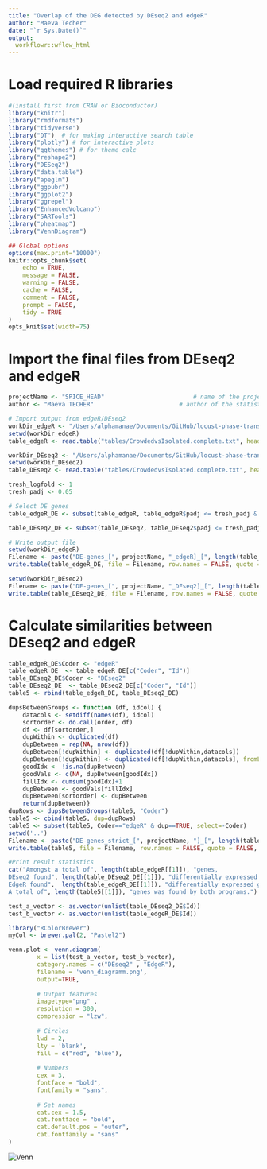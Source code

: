 ```yaml
---
title: "Overlap of the DEG detected by DEseq2 and edgeR"
author: "Maeva Techer"
date: "`r Sys.Date()`"
output:
  workflowr::wflow_html
---
```


# Load required R libraries 
```r
#(install first from CRAN or Bioconductor)
library("knitr")
library("rmdformats")
library("tidyverse")
library("DT")  # for making interactive search table
library("plotly") # for interactive plots
library("ggthemes") # for theme_calc
library("reshape2")
library("DESeq2")
library("data.table")
library("apeglm")
library("ggpubr")
library("ggplot2")
library("ggrepel")
library("EnhancedVolcano")
library("SARTools")
library("pheatmap")
library("VennDiagram")

## Global options
options(max.print="10000")
knitr::opts_chunk$set(
	echo = TRUE,
	message = FALSE,
	warning = FALSE,
	cache = FALSE,
	comment = FALSE,
	prompt = FALSE,
	tidy = TRUE
)
opts_knit$set(width=75)
```

# Import the final files from DEseq2 and edgeR

```r
projectName <- "SPICE_HEAD"             			# name of the project
author <- "Maeva TECHER"                    	# author of the statistical analysis/report

# Import output from edgeR/DEseq2
workDir_edgeR <- "/Users/alphamanae/Documents/GitHub/locust-phase-transition-RNAseq/data/piceifrons/edgeR_SPICE_HEAD"
setwd(workDir_edgeR)
table_edgeR <- read.table("tables/CrowdedvsIsolated.complete.txt", header = TRUE)

workDir_DEseq2 <- "/Users/alphamanae/Documents/GitHub/locust-phase-transition-RNAseq/data/piceifrons/DEseq2_SPICE_HEAD"
setwd(workDir_DEseq2)
table_DEseq2 <- read.table("tables/CrowdedvsIsolated.complete.txt", header = TRUE)

tresh_logfold <- 1
tresh_padj <- 0.05

# Select DE genes
table_edgeR_DE <- subset(table_edgeR, table_edgeR$padj <= tresh_padj & (table_edgeR$log2FoldChange >= tresh_logfold | table_edgeR$log2FoldChange<= -tresh_logfold), select=Id:trended.dispersion)

table_DEseq2_DE <- subset(table_DEseq2, table_DEseq2$padj <= tresh_padj & (table_DEseq2$log2FoldChange >= tresh_logfold | table_DEseq2$log2FoldChange<= -tresh_logfold), select=Id:maxCooks)

# Write output file
setwd(workDir_edgeR)
Filename <- paste("DE-genes_[", projectName, "_edgeR]_[", length(table_edgeR_DE[[1]]), "_genes].txt", sep = "")
write.table(table_edgeR_DE, file = Filename, row.names = FALSE, quote = FALSE, sep="\t")

setwd(workDir_DEseq2)
Filename <- paste("DE-genes_[", projectName, "_DEseq2]_[", length(table_DEseq2_DE[[1]]), "_genes].txt", sep = "")
write.table(table_DEseq2_DE, file = Filename, row.names = FALSE, quote = FALSE, sep="\t")

```

# Calculate similarities between DEseq2 and edgeR

```r

table_edgeR_DE$Coder <- "edgeR"
table_edgeR_DE  <- table_edgeR_DE[c("Coder", "Id")]
table_DEseq2_DE$Coder <- "DEseq2"
table_DEseq2_DE  <- table_DEseq2_DE[c("Coder", "Id")]
table5 <- rbind(table_edgeR_DE, table_DEseq2_DE)

dupsBetweenGroups <- function (df, idcol) {
    datacols <- setdiff(names(df), idcol)
    sortorder <- do.call(order, df)
    df <- df[sortorder,]
    dupWithin <- duplicated(df)
    dupBetween = rep(NA, nrow(df))
    dupBetween[!dupWithin] <- duplicated(df[!dupWithin,datacols])
    dupBetween[!dupWithin] <- duplicated(df[!dupWithin,datacols], fromLast=TRUE) | dupBetween[!dupWithin]
    goodIdx <- !is.na(dupBetween)
    goodVals <- c(NA, dupBetween[goodIdx])
    fillIdx <- cumsum(goodIdx)+1
    dupBetween <- goodVals[fillIdx]
    dupBetween[sortorder] <- dupBetween
    return(dupBetween)}
dupRows <- dupsBetweenGroups(table5, "Coder")
table5 <- cbind(table5, dup=dupRows)
table5 <- subset(table5, Coder=="edgeR" & dup==TRUE, select=-Coder)
setwd('..')
Filename <- paste("DE-genes_strict_[", projectName, "]_[", length(table5[[1]]), "_genes].txt", sep = "")
write.table(table5, file = Filename, row.names = FALSE, quote = FALSE, sep="\t")

#Print result statistics
cat("Amongst a total of", length(table_edgeR[[1]]), "genes,
DEseq2 found", length(table_DEseq2_DE[[1]]), "differentially expressed genes. 
EdgeR found",  length(table_edgeR_DE[[1]]), "differentially expressed genes.
A total of", length(table5[[1]]), "genes was found by both programs.")

test_a_vector <- as.vector(unlist(table_DEseq2_DE$Id))
test_b_vector <- as.vector(unlist(table_edgeR_DE$Id))

library("RColorBrewer")
myCol <- brewer.pal(2, "Pastel2")

venn.plot <- venn.diagram(
        x = list(test_a_vector, test_b_vector),
        category.names = c("DEseq2" , "EdgeR"),
        filename = 'venn_diagramm.png',
        output=TRUE,
        
        # Output features
        imagetype="png" ,
        resolution = 300,
        compression = "lzw",
        
        # Circles
        lwd = 2,
        lty = 'blank',
        fill = c("red", "blue"),
        
        # Numbers
        cex = 3,
        fontface = "bold",
        fontfamily = "sans",
        
        # Set names
        cat.cex = 1.5,
        cat.fontface = "bold",
        cat.default.pos = "outer",
        cat.fontfamily = "sans"
)
```

![](/Users/alphamanae/Documents/GitHub/locust-phase-transition-RNA/data/piceifrons/venn_diagramm.png "Venn")